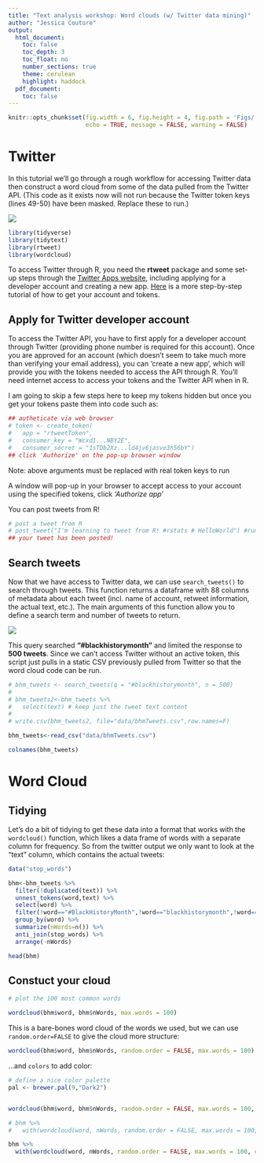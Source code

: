 ```yaml
---
title: "Text analysis workshop: Word clouds (w/ Twitter data mining)"
author: "Jessica Couture"
output: 
  html_document:
    toc: false
    toc_depth: 3
    toc_float: no
    number_sections: true
    theme: cerulean
    highlight: haddock
  pdf_document:
    toc: false
---
```


``` r

knitr::opts_chunk$set(fig.width = 6, fig.height = 4, fig.path = 'Figs/',
                      echo = TRUE, message = FALSE, warning = FALSE)

```

# Twitter

In this tutorial we'll go through a rough workflow for accessing Twitter data then construct a word cloud from some of the data pulled from the Twitter API. (This code as it exists now will not run because the Twitter token keys (lines 49-50) have been masked. Replace these to run.)  

 ![](Figs/hashtag-twitter-global-gian.png) 

```r

library(tidyverse)
library(tidytext)
library(rtweet)
library(wordcloud)
```

To access Twitter through R, you need the **rtweet** package and some set-up steps through the [Twitter Apps website](https://apps.twitter.com/), including applying for a developer account and creating a new app. [Here](https://cran.r-project.org/web/packages/rtweet/vignettes/auth.html) is a more step-by-step tutorial of how to get your account and tokens.

## Apply for Twitter developer account

To access the Twitter API, you have to first apply for a developer account through Twitter (providing phone number is required for this account). Once you are approved for an account (which doesn't seem to take much more than verifying your email address), you can 'create a new app', which will provide you with the tokens needed to access the API through R. You'll need internet access to access your tokens and the Twitter API when in R.  

I am going to skip a few steps here to keep my tokens hidden but once you get your tokens paste them into code such as: 

```r
## autheticate via web browser
# token <- create_token(
#   app = "rtweetToken",
#   consumer_key = "Wcxd1...NBY2E",
#   consumer_secret = "1sTDb2Xz...ld4jv6jasve3h56bY")
## click 'Authorize' on the pop-up browser window

```

Note: above arguments must be replaced with real token keys to run

A window will pop-up in your browser to accept access to your account using the specified tokens, click *'Authorize app'*  

You can post tweets from R!
```r
# post a tweet from R
# post_tweet("I'm learning to tweet from R! #rstats # HelloWorld") #run
## your tweet has been posted!

```

## Search tweets

Now that we have access to Twitter data, we can use `search_tweets()` to search through tweets. This function returns a dataframe with 88 columns of metadata about each tweet (incl. name of account, retweet information, the actual text, etc.). The main arguments of this function allow you to define a search term and number of tweets to return.  


![](Figs/black-history-month.jpg) 

This query searched **"#blackhistorymonth"** and limited the response to **500 tweets**. Since we can't access Twitter without an active token, this script just pulls in a static CSV previously pulled from Twitter so that the word cloud code can be run.

```r

# bhm_tweets <- search_tweets(q = "#blackhistorymonth", n = 500) 
# 
# bhm_tweets2<-bhm_tweets %>%
#   select(text) # keep just the tweet text content
# 
# write.csv(bhm_tweets2, file="data/bhmTweets.csv",row.names=F)

bhm_tweets<-read_csv("data/bhmTweets.csv")

colnames(bhm_tweets)

```

# Word Cloud

## Tidying
Let's do a bit of tidying to get these data into a format that works with the `wordcloud()` function, which likes a data frame of words with a separate column for frequency. So from the twitter output we only want to look at the "text" column, which contains the actual tweets:

```r

data("stop_words")

bhm<-bhm_tweets %>%
  filter(!duplicated(text)) %>%
  unnest_tokens(word,text) %>%
  select(word) %>%
  filter(!word=="#BlackHistoryMonth",!word=="blackhistorymonth",!word=="https",!word=="t.co") %>%
  group_by(word) %>%
  summarize(nWords=n()) %>%
  anti_join(stop_words) %>%
  arrange(-nWords)

head(bhm)

```

## Constuct your cloud

```r

# plot the 100 most common words

wordcloud(bhm$word, bhm$nWords, max.words = 100)

```

This is a bare-bones word cloud of the words we used, but we can use `random.order=FALSE` to give the cloud more structure:

```r

wordcloud(bhm$word, bhm$nWords, random.order = FALSE, max.words = 100)

```

...and `colors` to add color:

```r

# define a nice color palette
pal <- brewer.pal(9,"Dark2")


wordcloud(bhm$word, bhm$nWords, random.order = FALSE, max.words = 100, colors=pal)

# bhm %>% 
#   with(wordcloud(word, nWords, random.order = FALSE, max.words = 100, colors=pal))

```

```r

bhm %>%
  with(wordcloud(word, nWords, random.order = FALSE, max.words = 100, colors=pal,random.color = T))

```

